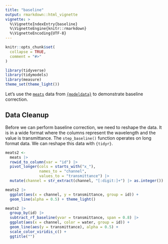 ```yaml
---
title: "baseline"
output: rmarkdown::html_vignette
vignette: >
  %\VignetteIndexEntry{baseline}
  %\VignetteEngine{knitr::rmarkdown}
  %\VignetteEncoding{UTF-8}
---
```


```r
knitr::opts_chunk$set(
  collapse = TRUE,
  comment = "#>"
)
```

```r
library(tidyverse)
library(tidymodels)
library(measure)
theme_set(theme_light())
```

Let's use the [`meats`](https://modeldata.tidymodels.org/reference/meats.html) data from [`{modeldata}`](https://modeldata.tidymodels.org/) to demonstrate baseline correction.

## Data Cleanup

Before we can perform baseline correction, we need to reshape the data. It is in a wide format where the columns represent the wavelength and the value is transmittance. The `step_baseline()` function operates on long format data. We can reshape this data with `{tidyr}`.

```r
meats2 <- 
  meats |>
  rowid_to_column(var = "id") |> 
  pivot_longer(cols = starts_with("x_"),
               names_to = "channel",
               values_to = "transmittance") |> 
  mutate(channel = str_extract(channel, "[:digit:]+") |> as.integer())
```

```r
meats2 |>
  ggplot(aes(x = channel, y = transmittance, group = id)) + 
  geom_line(alpha = 0.5) + theme_light()
```


```r
meats2 |> 
  group_by(id) |> 
  subtract_rf_baseline(yvar = transmittance, span = 0.8) |> 
  ggplot(aes(x = channel, color = water, group = id)) + 
  geom_line(aes(y = transmittance), alpha = 0.5) +
  scale_color_viridis_c() + 
  ggtitle("")

```

